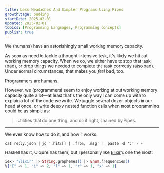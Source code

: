 ```yaml
---
title: Less Headaches And Simpler Programs Using Pipes
growthStage: budding
startDate: 2025-02-01
updated: 2025-02-01
topics: [Programming Languages, Programming Concepts]
publish: true
---
```


We (humans) have an astonishingly small working memory capacity.

As soon as need to tackle a thought-intensive task, it's likely we hit out working memory capacity. When we do, we either have to stop that task (bad), or drop things we needed to complete the task correctly (also bad). Under normal circumstances, that makes you _feel_ bad, too.

Programmers are humans.

However, we (programmers) seem to enjoy working at out working memory capacity quite a lot—at least that's the only way I can come up with to explain a lot of the code we write. We juggle several dozen objects in our head at once, or write deeply nested function calls when most programming could be as simple as:

> Utilities that do one thing, and do it right, chained by Pipes.

---
We even know how to do it, and how it works:

```shell
cat reply.json | jq '.hits[] | .from, .msg' |  paste -d ':' - -
```

Haskell has it, Clojure has them, but I personally like [Elixir](https://elixir-lang.org)'s one the most:

```elixir
iex> "Elixir" |> String.graphemes() |> Enum.frequencies()
%{"E" => 1, "i" => 2, "l" => 1, "r" => 1, "x" => 1}
```
